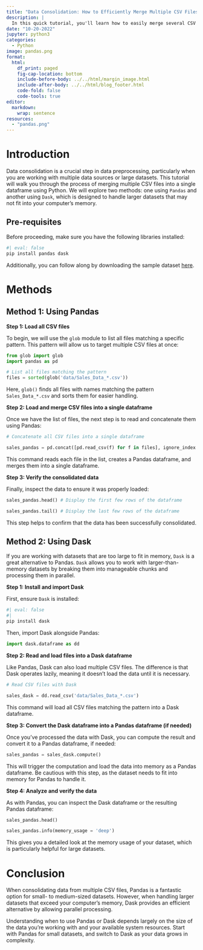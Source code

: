 ```yaml
---
title: "Data Consolidation: How to Efficiently Merge Multiple CSV Files in Python"
description: |
  In this quick tutorial, you'll learn how to easily merge several CSV files into one using Python. Whether you're working with a few small files or large datasets, this guide shows you how to use Pandas for simple tasks or `Dask` when your data is too big to handle. It's a practical, straightforward approach for anyone looking to combine CSV files efficiently.
date: "10-20-2022"
jupyter: python3
categories: 
  - Python
image: pandas.png
format:
  html:
    df_print: paged
    fig-cap-location: bottom
    include-before-body: ../../html/margin_image.html
    include-after-body: ../../html/blog_footer.html
    code-fold: false
    code-tools: true
editor: 
  markdown: 
    wrap: sentence
resources: 
  - "pandas.png"
---
```


# Introduction

Data consolidation is a crucial step in data preprocessing, particularly when you are working with multiple data sources or large datasets.
This tutorial will walk you through the process of merging multiple CSV files into a single dataframe using Python.
We will explore two methods: one using `Pandas` and another using `Dask`, which is designed to handle larger datasets that may not fit into your computer's memory.

## Pre-requisites

Before proceeding, make sure you have the following libraries installed:

```python
#| eval: false
pip install pandas dask
```

Additionally, you can follow along by downloading the sample dataset [here](https://drive.google.com/open?id=1sFL2MMELasLHEYtoxK1ian4dTxS7UV7S).

# Methods

## Method 1: Using Pandas

**Step 1: Load all CSV files**

To begin, we will use the `glob` module to list all files matching a specific pattern.
This pattern will allow us to target multiple CSV files at once:

```python
from glob import glob
import pandas as pd

# List all files matching the pattern
files = sorted(glob('data/Sales_Data_*.csv'))
```

Here, `glob()` finds all files with names matching the pattern `Sales_Data_*.csv` and sorts them for easier handling.

**Step 2: Load and merge CSV files into a single dataframe**

Once we have the list of files, the next step is to read and concatenate them using Pandas:

```python
# Concatenate all CSV files into a single dataframe

sales_pandas = pd.concat([pd.read_csv(f) for f in files], ignore_index = True)
```

This command reads each file in the list, creates a Pandas dataframe, and merges them into a single dataframe.

**Step 3: Verify the consolidated data**

Finally, inspect the data to ensure it was properly loaded:

```python

sales_pandas.head() # Display the first few rows of the dataframe
```

```python

sales_pandas.tail() # Display the last few rows of the dataframe
```

This step helps to confirm that the data has been successfully consolidated.

## Method 2: Using Dask

If you are working with datasets that are too large to fit in memory, `Dask` is a great alternative to Pandas.
`Dask` allows you to work with larger-than-memory datasets by breaking them into manageable chunks and processing them in parallel.

**Step 1: Install and import Dask**

First, ensure `Dask` is installed:

```python
#| eval: false
#| 
pip install dask
```

Then, import Dask alongside Pandas:

```python
import dask.dataframe as dd
```

**Step 2: Read and load files into a Dask dataframe**

Like Pandas, Dask can also load multiple CSV files.
The difference is that Dask operates lazily, meaning it doesn’t load the data until it is necessary.

```python
# Read CSV files with Dask

sales_dask = dd.read_csv('data/Sales_Data_*.csv')
```

This command will load all CSV files matching the pattern into a Dask dataframe.

**Step 3: Convert the Dask dataframe into a Pandas dataframe (if needed)**

Once you've processed the data with Dask, you can compute the result and convert it to a Pandas dataframe, if needed:

```python
sales_pandas = sales_dask.compute()
```

This will trigger the computation and load the data into memory as a Pandas dataframe.
Be cautious with this step, as the dataset needs to fit into memory for Pandas to handle it.

**Step 4: Analyze and verify the data**

As with Pandas, you can inspect the Dask dataframe or the resulting Pandas dataframe:

```python
sales_pandas.head()
```

```python
sales_pandas.info(memory_usage = 'deep')
```

This gives you a detailed look at the memory usage of your dataset, which is particularly helpful for large datasets.

# Conclusion

When consolidating data from multiple CSV files, Pandas is a fantastic option for small- to medium-sized datasets. However, when handling larger datasets that exceed your computer’s memory, Dask provides an efficient alternative by allowing parallel processing.

Understanding when to use Pandas or Dask depends largely on the size of the data you’re working with and your available system resources.
Start with Pandas for small datasets, and switch to Dask as your data grows in complexity.
